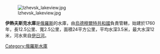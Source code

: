 [[Image:Izhevsk_lakeview.jpg|thumb]]

'''伊熱夫斯克水庫'''是[[俄羅斯|俄羅斯]]的水庫，由[[烏德穆爾特共和國|烏德穆爾特共和國]]負責管轄，始建於1760年，長12.5公里、寬2.5公里，面積24平方公里，平均水深3.5米，最大水深12米，河水來自[[伊日河|伊日河]]。

{{coord|56|52|55|N|53|07|58|E|type:waterbody_source:kolossus-ruwiki|display=title}}

[[Category:俄羅斯水庫|Category:俄羅斯水庫]]
{{Russia-geo-stub}}
